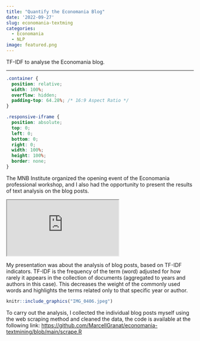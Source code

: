 ```yaml
---
title: "Quantify the Economania Blog"
date: '2022-09-27'
slug: economania-textming
categories: 
  - Economania
  - NLP
image: featured.png
---
```


TF-IDF to analyse the Economania blog.

------------------------------------------------------------------------

```css
.container {
  position: relative;
  width: 100%;
  overflow: hidden;
  padding-top: 64.28%; /* 16:9 Aspect Ratio */
}

.responsive-iframe {
  position: absolute;
  top: 0;
  left: 0;
  bottom: 0;
  right: 0;
  width: 100%;
  height: 100%;
  border: none;
}
```

The MNB Institute organized the opening event of the Economania professional workshop, and I also had the opportunity to present the results of text analysis on the blog posts.

::: container
<iframe class="responsive-iframe" src="https://marcellgranat.github.io/economania-textmining">

</iframe>
:::

My presentation was about the analysis of blog posts, based on TF-IDF indicators. TF-IDF is the frequency of the term (word) adjusted for how rarely it appears in the collection of documents (aggregated to years and authors in this case). This decreases the weight of the commonly used words and highlights the terms related only to that specific year or author.

```r
knitr::include_graphics("IMG_0406.jpeg")
```

To carry out the analysis, I collected the individual blog posts myself using the web scraping method and cleaned the data, the code is available at the following link: <https://github.com/MarcellGranat/economania-textmining/blob/main/scrape.R>
